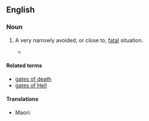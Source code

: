 ==English==

===Noun===
{{en-plural noun}}

# {{lb|en|poetic|figuratively|cliche}} A very narrowly avoided, or close to, [[fatal]] situation.
#* {{quote-book|1=en|year=1887|author=H. Rider Haggard|authorlink=H. Rider Haggard|title=She: A History of Adventure|url=http://www.gutenberg.org/files/3155/3155-0.txt|passage="And then at last I see him, and behold, my chance is gone but by a hair's breadth even before I have it, for he is in the very '''jaws of death''', whence no power of mine can draw him."}}

====Related terms====
* [[gates of death]]
* [[gates of Hell]]

====Translations====
{{trans-top|A narrowly avoided fatal situation}}
* Maori: {{t|mi|waha o te parata}}
{{trans-mid}}
{{trans-bottom}}